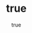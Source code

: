 ---
title: {title-tag}
date: {YYYY-MM-DD}
description: "{meta-tag}"
tags:
  - {tag1}
  - {tag2}
banner: ./{banner}.jpg
---